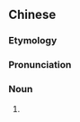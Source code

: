 {{also|铃儿}}
==Chinese==
{{zh-forms|s=铃儿}}

===Etymology===
{{zh-compound|鈴|兒|[[bell]]|''diminutive suffix''}}

===Pronunciation===
{{zh-pron
|m=língr
|cat=n
}}

===Noun===
{{zh-noun}}

# {{zh-erhua form of}}